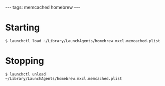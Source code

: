 ---
tags: memcached homebrew
---
= Starting =

<pre lang="shell">$ launchctl load ~/Library/LaunchAgents/homebrew.mxcl.memcached.plist</pre>

= Stopping =

<pre lang="shell">$ launchctl unload ~/Library/LaunchAgents/homebrew.mxcl.memcached.plist</pre>
